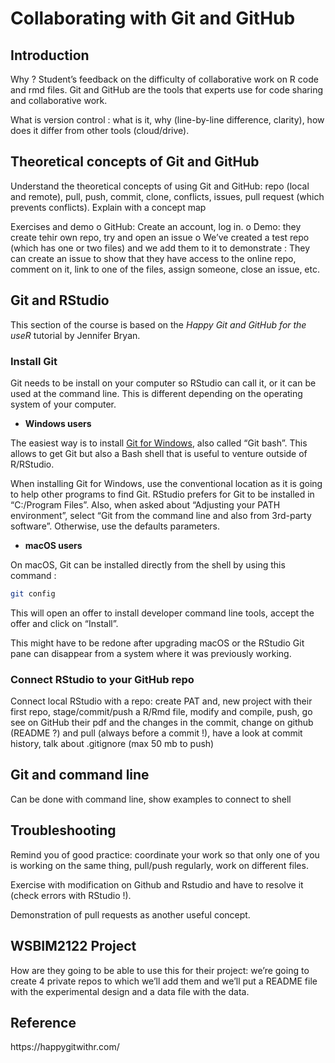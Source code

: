 # Collaborating with Git and GitHub {#sec-git}


## Introduction

Why ? Student's feedback on the difficulty of collaborative work on R code and 
rmd files. Git and GitHub are the tools that experts use for code sharing and 
collaborative work. 

What is version control : what is it, why (line-by-line difference, clarity), 
how does it differ from other tools (cloud/drive). 

## Theoretical concepts of Git and GitHub

Understand the theoretical concepts of using Git and GitHub: repo (local and 
remote), pull, push, commit, clone, conflicts, issues, pull request (which 
prevents conflicts). Explain with a concept map 

Exercises and demo
o GitHub: Create an account, log in.
o Demo: they create tehir own repo, try and open an issue
o We've created a test repo (which has one or two files) and we 
add them to it to demonstrate : They can create an issue to show that they have
access to the online repo, comment on it, link to one of the files, assign 
someone, close an issue, etc.

## Git and RStudio

This section of the course is based on the *Happy Git and GitHub for the useR* 
tutorial by Jennifer Bryan.

### Install Git

Git needs to be install on your computer so RStudio can call it, or it can be 
used at the command line. This is different depending on the operating system
of your computer.

- **Windows users**

The easiest way is to install [Git for Windows](https://gitforwindows.org/), 
also called "Git bash". This allows to get Git but also a Bash shell that is 
useful to venture outside of R/RStudio. 

When installing Git for Windows, use the conventional location as it is going to
help other programs to find Git. RStudio prefers for Git to be installed in 
"C:/Program Files". Also, when asked about “Adjusting your PATH environment”, 
select “Git from the command line and also from 3rd-party software”. Otherwise,
use the defaults parameters.


- **macOS users**

On macOS, Git can be installed directly from the shell by using this command : 

``` bash
git config
```

This will open an offer to install developer command line tools, accept the 
offer and click on "Install".

This might have to be redone after upgrading macOS or the RStudio Git pane can
disappear from a system where it was previously working. 

### Connect RStudio to your GitHub repo

Connect local RStudio with a repo: create PAT and, new project with their first
repo, stage/commit/push a R/Rmd file, modify and compile, push, go see on GitHub
their pdf and the changes in the commit, change on  github (README ?) and pull
(always before a commit !), have a look at commit history, talk about .gitignore
(max 50 mb to push)

## Git and command line

Can be done with command line, show examples to connect to shell

## Troubleshooting

Remind you of good practice: coordinate your work so that only one of you is 
working on the same thing, pull/push regularly, work on different files. 

Exercise with modification on Github and Rstudio and have to resolve it (check
errors with RStudio !).

Demonstration of pull requests as another useful concept.

## WSBIM2122 Project

How are they going to be able to use this for their project: we're going to 
create 4 private repos to which we'll add them and we'll put a README file with 
the experimental design and a data file with the data.

## Reference

https://happygitwithr.com/ 
